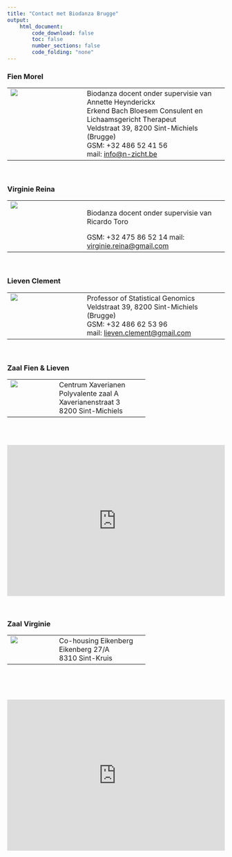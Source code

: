 ```yaml
---
title: "Contact met Biodanza Brugge"
output:
    html_document:
        code_download: false
        toc: false
        number_sections: false
        code_folding: "none"
---
```


### Fien Morel

<table>
<tr>
<td width=30% style="vertical-align: top;">![](./figs/fien.jpeg)</td> 
<td width=5%></td>
<td style="vertical-align: top;">Biodanza docent onder supervisie van Annette Heynderickx  
Erkend Bach Bloesem Consulent en Lichaamsgericht Therapeut  
Veldstraat 39, 8200 Sint-Michiels (Brugge)  
GSM: +32 486 52 41 56  
mail: [info@n-zicht.be](mailto:info@n-zicht.be)
</td>
</tr>
</table>

</br> 

### Virginie Reina

<table>
<tr>
<td width=30% style="vertical-align: top;">![](./figs/virginie.jpg)</td> 
<td width=5%></td>
<td style="vertical-align: top;">Biodanza docent onder supervisie van Ricardo Toro  
  
GSM: +32 475 86 52 14 
mail: [virginie.reina@gmail.com](mailto:virginie.reina@gmail.com)
</td>
</tr>
</table>

</br> 

### Lieven Clement 

<table>
<tr>
<td width=30% style="vertical-align: top;">![](./figs/lieven.jpg)</td> 
<td width=5%></td>
<td style="vertical-align: top;">
Professor of Statistical Genomics  
Veldstraat 39, 8200 Sint-Michiels (Brugge)  
GSM: +32 486 62 53 96  
mail: [lieven.clement@gmail.com](mailto:lieven.clement@gmail.com)
</td>
</tr>
</table>

</br>

### Zaal Fien & Lieven

<table>
<tr>
<td width=30% style="vertical-align: top;">![](https://www.brugge.be/files/uploads/imagecache/Origineel/images/news/xaverianen_ingang.jpg)</td> 
<td width=5%></td>
<td style="vertical-align: top;">
Centrum Xaverianen  
Polyvalente zaal A  
Xaverianenstraat 3   
8200 Sint-Michiels  
</td>
</tr>

</table>

</br>
</br>

<div style="position: relative;width: 100%;height: 0;padding-bottom: 69.25%;">
<iframe id="gmap_canvas" src="<iframe src="https://www.google.com/maps/embed?pb=!1m18!1m12!1m3!1d2500.7732509997472!2d3.2036882152756445!3d51.18640204194379!2m3!1f0!2f0!3f0!3m2!1i1024!2i768!4f13.1!3m3!1m2!1s0x47c351013f64a057%3A0xadc467a07fe8b8a4!2sBiodanza%20Brugge%20Fien%20Morel!5e0!3m2!1sen!2sbe!4v1642613288064!5m2!1sen!2sbe" frameborder="0" scrolling="no" marginheight="0" marginwidth="0" style=" position:absolute;top: 0;left: 0;width: 100%;height: 100%;"></iframe>
</div>

</br>

### Zaal Virginie

<table>
<tr>
<td width=30% style="vertical-align: top;">![](./figs/eikenberg.jpg)</td> 
<td width=5%></td>
<td style="vertical-align: top;">
Co-housing Eikenberg      
Eikenberg 27/A         
8310 Sint-Kruis          
</td>
</tr>

</table>

</br>  
</br>

<div style="position: relative;width: 100%;height: 0;padding-bottom: 69.25%;">
<iframe id="gmap_canvas" src="<iframe src="https://www.google.com/maps/embed?pb=!1m18!1m12!1m3!1d2516.8278311311105!2d3.2625156873226597!3d51.210917222208515!2m3!1f0!2f0!3f0!3m2!1i1024!2i768!4f13.1!3m3!1m2!1s0x47c35a07199e9f09%3A0x30eca87622e6ea9f!2sCohousing%20Eikenberg%20Vzw!5e0!3m2!1sen!2sbe!4v1682157844053!5m2!1sen!2sbe" frameborder="0" scrolling="no" marginheight="0" marginwidth="0" style=" position:absolute;top: 0;left: 0;width: 100%;height: 100%;"></iframe>
</div>


